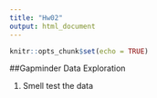 ```yaml
---
title: "Hw02"
output: html_document
---
```


```r
knitr::opts_chunk$set(echo = TRUE)
```

##Gapminder Data Exploration

1. Smell test the data 
```r

```


